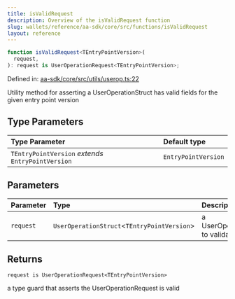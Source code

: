 ```yaml
---
title: isValidRequest
description: Overview of the isValidRequest function
slug: wallets/reference/aa-sdk/core/src/functions/isValidRequest
layout: reference
---
```


```ts
function isValidRequest<TEntryPointVersion>(
  request,
): request is UserOperationRequest<TEntryPointVersion>;
```

Defined in: [aa-sdk/core/src/utils/userop.ts:22](https://github.com/alchemyplatform/aa-sdk/blob/923a52171f7246172caf350853843e6680197da9/aa-sdk/core/src/utils/userop.ts#L22)

Utility method for asserting a UserOperationStruct has valid fields for the given entry point version

## Type Parameters

| Type Parameter                                     | Default type        |
| :------------------------------------------------- | :------------------ |
| `TEntryPointVersion` _extends_ `EntryPointVersion` | `EntryPointVersion` |

## Parameters

| Parameter | Type                                         | Description                       |
| :-------- | :------------------------------------------- | :-------------------------------- |
| `request` | `UserOperationStruct`\<`TEntryPointVersion`> | a UserOperationStruct to validate |

## Returns

`request is UserOperationRequest<TEntryPointVersion>`

a type guard that asserts the UserOperationRequest is valid
